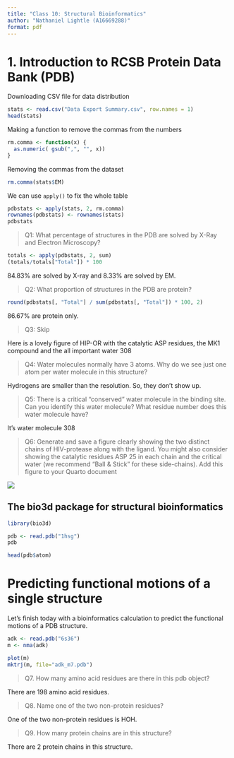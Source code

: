 ```yaml
---
title: "Class 10: Structural Bioinformatics"
author: "Nathaniel Lightle (A16669288)"
format: pdf
---
```


# 1. Introduction to RCSB Protein Data Bank (PDB)

Downloading CSV file for data distribution

```r
stats <- read.csv("Data Export Summary.csv", row.names = 1)
head(stats)
```
Making a function to remove the commas from the numbers

```r
rm.comma <- function(x) {
  as.numeric( gsub(",", "", x))
}
```

Removing the commas from the dataset

```r
rm.comma(stats$EM)
```

We can use `apply()` to fix the whole table 

```r
pdbstats <- apply(stats, 2, rm.comma)
rownames(pdbstats) <- rownames(stats)
pdbstats
```

>Q1: What percentage of structures in the PDB are solved by X-Ray and Electron Microscopy?

```r
totals <- apply(pdbstats, 2, sum)
(totals/totals["Total"]) * 100
```

84.83% are solved by X-ray and 8.33% are solved by EM.

>Q2: What proportion of structures in the PDB are protein?

```r
round(pdbstats[, "Total"] / sum(pdbstats[, "Total"]) * 100, 2)
```

86.67% are protein only. 

>Q3: Skip

Here is a lovely figure of HIP-OR with the catalytic ASP residues, the MK1 compound and the all important water 308

>Q4: Water molecules normally have 3 atoms. Why do we see just one atom per water molecule in this structure?

Hydrogens are smaller than the resolution. So, they don't show up.

>Q5: There is a critical “conserved” water molecule in the binding site. Can you identify this water molecule? What residue number does this water molecule have?

It's water molecule 308


>Q6: Generate and save a figure clearly showing the two distinct chains of HIV-protease along with the ligand. You might also consider showing the catalytic residues ASP 25 in each chain and the critical water (we recommend “Ball & Stick” for these side-chains). Add this figure to your Quarto document

![](1HSG.png)

## The bio3d package for structural bioinformatics

```r
library(bio3d)

pdb <- read.pdb("1hsg")
pdb
```

```r
head(pdb$atom)
```

# Predicting functional motions of a single structure

Let's finish today with a bioinformatics calculation to predict the functional motions of a PDB structure.

```r
adk <- read.pdb("6s36")
m <- nma(adk)
```

```r
plot(m)
mktrj(m, file="adk_m7.pdb")
```

>Q7. How many amino acid residues are there in this pdb object? 

There are 198 amino acid residues. 

>Q8. Name one of the two non-protein residues? 

One of the two non-protein residues is HOH. 

>Q9. How many protein chains are in this structure?

There are 2 protein chains in this structure.

